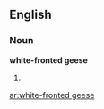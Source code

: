 ==English==

===Noun===
'''white-fronted geese'''

# {{plural of|[[white-fronted goose]]}}

[[ar:white-fronted geese]]